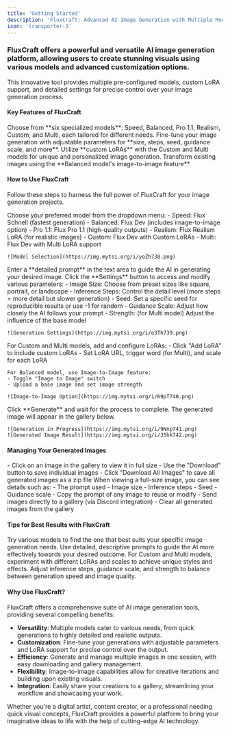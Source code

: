 ---
title: 'Getting Started'
description: 'FluxCraft: Advanced AI Image Generation with Multiple Models and Customization Options'
icon: 'transporter-3'
---

### FluxCraft offers a powerful and versatile AI image generation platform, allowing users to create stunning visuals using various models and advanced customization options.

This innovative tool provides multiple pre-configured models, custom LoRA support, and detailed settings for precise control over your image generation process.

#### Key Features of FluxCraft
<CardGroup cols={2}>
  <Card title="Multiple Model Options" icon="layer-group">
    Choose from **six specialized models**: Speed, Balanced, Pro 1.1, Realism, Custom, and Multi, each tailored for different needs.
  </Card>
  <Card title="Customizable Generation Settings" icon="sliders">
    Fine-tune your image generation with adjustable parameters for **size, steps, seed, guidance scale, and more**.
  </Card>
  <Card title="LoRA Support" icon="puzzle-piece">
    Utilize **custom LoRAs** with the Custom and Multi models for unique and personalized image generation.
  </Card>
  <Card title="Image-to-Image Capabilities" icon="images">
    Transform existing images using the **Balanced model's image-to-image feature**.
  </Card>
</CardGroup>

#### How to Use FluxCraft

Follow these steps to harness the full power of FluxCraft for your image generation projects.

<AccordionGroup>
  <Accordion title="Step 1: Select Your Model" icon="list">
    Choose your preferred model from the dropdown menu:
    - Speed: Flux Schnell (fastest generation)
    - Balanced: Flux Dev (includes image-to-image option)
    - Pro 1.1: Flux Pro 1.1 (high-quality outputs)
    - Realism: Flux Realism LoRA (for realistic images)
    - Custom: Flux Dev with Custom LoRAs
    - Multi: Flux Dev with Multi LoRA support

    ![Model Selection](https://img.mytsi.org/i/yoZh738.png)
  </Accordion>
  <Accordion title="Step 2: Input Your Prompt" icon="keyboard">
    Enter a **detailed prompt** in the text area to guide the AI in generating your desired image.
  </Accordion>
  <Accordion title="Step 3: Adjust Generation Settings" icon="sliders">
    Click the **Settings** button to access and modify various parameters:
    - Image Size: Choose from preset sizes like square, portrait, or landscape
    - Inference Steps: Control the detail level (more steps = more detail but slower generation)
    - Seed: Set a specific seed for reproducible results or use -1 for random
    - Guidance Scale: Adjust how closely the AI follows your prompt
    - Strength: (for Multi model) Adjust the influence of the base model

    ![Generation Settings](https://img.mytsi.org/i/o3Th739.png)
  </Accordion>
  <Accordion title="Step 4: Configure Advanced Options" icon="gears">
    For Custom and Multi models, add and configure LoRAs:
    - Click "Add LoRA" to include custom LoRAs
    - Set LoRA URL, trigger word (for Multi), and scale for each LoRA
    
    For Balanced model, use Image-to-Image feature:
    - Toggle "Image to Image" switch
    - Upload a base image and set image strength

    ![Image-to-Image Option](https://img.mytsi.org/i/K9pT740.png)
  </Accordion>
  <Accordion title="Step 5: Generate and View" icon="play">
    Click **Generate** and wait for the process to complete. The generated image will appear in the gallery below.

    ![Generation in Progress](https://img.mytsi.org/i/9Nnp741.png)
    ![Generated Image Result](https://img.mytsi.org/i/J5hk742.png)
  </Accordion>
</AccordionGroup>

#### Managing Your Generated Images

<AccordionGroup>
  <Accordion title="Viewing and Downloading" icon="eye">
    - Click on an image in the gallery to view it in full size
    - Use the "Download" button to save individual images
    - Click "Download All Images" to save all generated images as a zip file
  </Accordion>
  <Accordion title="Image Details" icon="circle-info">
    When viewing a full-size image, you can see details such as:
    - The prompt used
    - Image size
    - Inference steps
    - Seed
    - Guidance scale
  </Accordion>
  <Accordion title="Additional Actions" icon="ellipsis">
    - Copy the prompt of any image to reuse or modify
    - Send images directly to a gallery (via Discord integration)
    - Clear all generated images from the gallery
  </Accordion>
</AccordionGroup>

#### Tips for Best Results with FluxCraft

<AccordionGroup>
  <Accordion title="Experiment with Different Models" icon="shuffle">
    Try various models to find the one that best suits your specific image generation needs.
  </Accordion>
  <Accordion title="Refine Your Prompts" icon="pen">
    Use detailed, descriptive prompts to guide the AI more effectively towards your desired outcome.
  </Accordion>
  <Accordion title="Leverage LoRAs" icon="puzzle-piece">
    For Custom and Multi models, experiment with different LoRAs and scales to achieve unique styles and effects.
  </Accordion>
  <Accordion title="Fine-tune Settings" icon="sliders">
    Adjust inference steps, guidance scale, and strength to balance between generation speed and image quality.
  </Accordion>
</AccordionGroup>

#### Why Use FluxCraft?

FluxCraft offers a comprehensive suite of AI image generation tools, providing several compelling benefits:

- **Versatility**: Multiple models cater to various needs, from quick generations to highly detailed and realistic outputs.
- **Customization**: Fine-tune your generations with adjustable parameters and LoRA support for precise control over the output.
- **Efficiency**: Generate and manage multiple images in one session, with easy downloading and gallery management.
- **Flexibility**: Image-to-image capabilities allow for creative iterations and building upon existing visuals.
- **Integration**: Easily share your creations to a gallery, streamlining your workflow and showcasing your work.

Whether you're a digital artist, content creator, or a professional needing quick visual concepts, FluxCraft provides a powerful platform to bring your imaginative ideas to life with the help of cutting-edge AI technology.